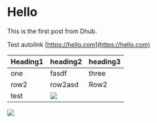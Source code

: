 # Hello

This is the first post from Dhub.

Test autolink [https://hello.com](https://hello.com)

| Heading1 | heading2             | heading3 |
| -------- | -------------------- | -------- |
| one      | fasdf                | three    |
| row2     | row2asd              | Row2     |
| test     | ![](/img/editor.png) |          |

![](/img/undefined-1.1701249698176.jpeg)
